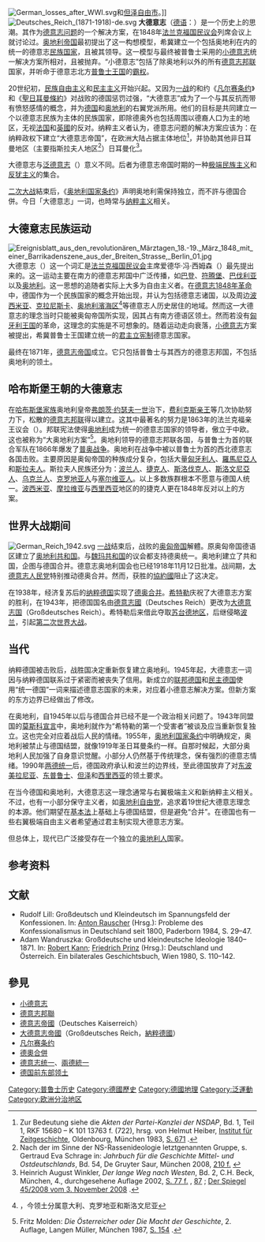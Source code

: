 {{noteTA |G1=TO}}
[[File:German_losses_after_WWI.svg|thumb]]和[[但泽自由市|但泽自由市]]。]]
[[File:Deutsches_Reich_(1871-1918)-de.svg|thumb]]
'''大德意志'''（[[德语|德语]]：{{lang|de|Großdeutschland}}）是一个历史上的思潮。其作为[[德意志统一|德意志问题]]的一个解决方案，在1848年[[法兰克福国民议会|法兰克福国民议会]]列席会议上就讨论过。[[奥地利帝国|奥地利帝国]]最初提出了这一构想模型，希冀建立一个包括奥地利在内的统一的德意志[[民族国家|民族国家]]，且被其领导。这一模型与最终被普鲁士采用的[[小德意志|小德意志]]统一解决方案所相对，且被抛弃。“小德意志”包括了除奥地利以外的所有[[德意志邦联|德意志邦联]]国家，并听命于德意志北方[[普鲁士王国|普鲁士王国]]的[[霸权|霸权]]。

20世纪初，[[民族自由主义|民族自由主义]]和[[民主主义|民主主义]]开始兴起。又因为[[一战|一战]]的和约《[[凡尔赛条约|凡尔赛条约]]》和《[[聖日耳曼條約|聖日耳曼條約]]》对战败的德国惩罚过强，“大德意志”成为了一个与其反抗而带有愤怒感情的概念，并为[[德国|德国]]和[[德意志奥地利共和国|奥地利]]的右翼党派所用。他们的目标是共同建立一个以德意志民族为主体的民族国家，即除德奥外也包括周围以德裔人口为主的地区，无视[[法国|法国]]和[[英國|英國]]的反对。纳粹主义者认为，德意志问题的解决方案应该为：在纳粹政权下建立“大德意志帝国”，在欧洲大陆占据主体地位<ref>Zur Bedeutung siehe die ''Akten der Partei-Kanzlei der NSDAP'', Bd. 1, Teil 1, RKF 15680 – K 101 13763 f. (722), hrsg. von Helmut Heiber, [[Institut_für_Zeitgeschichte|Institut für Zeitgeschichte]], Oldenbourg, München 1983, [http://books.google.de/books?id=E8Oaty1BAwUC&lpg=PA671&dq=slawen%20artverwandtes%20blut&pg=PA671#v=onepage&q=slawen%20artverwandtes%20blut&f=false S. 671] {{Wayback|url=http://books.google.de/books?id=E8Oaty1BAwUC&lpg=PA671&dq=slawen%20artverwandtes%20blut&pg=PA671#v=onepage&q=slawen%20artverwandtes%20blut&f=false |date=20140720214947 }}.</ref>，并协助其他非日耳曼地区（主要指斯拉夫人地区<ref>Nach der im Sinne der NS-Rassenideologie letztgenannten Gruppe, s. Gertraud Eva Schrage in: ''Jahrbuch für die Geschichte Mittel- und Ostdeutschlands'', Bd. 54, De Gruyter Saur, München 2008, [http://books.google.de/books?id=tkzBM-6-0RoC&pg=PA210 210 f.] {{Wayback|url=http://books.google.de/books?id=tkzBM-6-0RoC&pg=PA210 |date=20140714142223 }}</ref>）日耳曼化<ref>Heinrich August Winkler, ''Der lange Weg nach Westen'', Bd. 2, C.H. Beck, München, 4., durchgesehene Auflage 2002, [http://books.google.de/books?id=3hQmwTWoqHYC&pg=PA78 S. 77 f.] {{Wayback|url=http://books.google.de/books?id=3hQmwTWoqHYC&pg=PA78 |date=20140714165403 }}, [http://books.google.de/books?id=3hQmwTWoqHYC&pg=PA87 87] {{Wayback|url=http://books.google.de/books?id=3hQmwTWoqHYC&pg=PA87 |date=20140714153315 }}; [http://www.spiegel.de/spiegel/print/d-61822072.html Der Spiegel 45/2008 vom 3. November 2008] {{Wayback|url=http://www.spiegel.de/spiegel/print/d-61822072.html |date=20150925023216 }}.</ref>。

大德意志与[[泛德意志|泛德意志]]（{{lang|de|Alldeutsche}}）意义不同。后者为德意志帝国时期的一种[[极端民族主义|极端民族主义]]和[[反犹主义|反犹主义]]的集合。

[[二次大战|二次大战]]結束后，《[[奥地利国家条约|奥地利国家条约]]》声明奥地利需保持独立，而不許与德国合併。今日「大德意志」一词，也時常与[[纳粹主义|纳粹主义]]相关。

== 大德意志民族运动 ==
[[File:Ereignisblatt_aus_den_revolutionären_Märztagen_18.-19._März_1848_mit_einer_Barrikadenszene_aus_der_Breiten_Strasse,_Berlin_01.jpg|thumb]]
大德意志（{{lang|de|Großdeutsch}}）这一个词汇是[[法兰克福国民议会|法兰克福国民议会]]主席爱德华·冯·西姆森（{{lang|de|Eduard von Simson}}）最先提出来的。这一运动主要在南方的德意志邦国中广泛传播，如[[巴登|巴登]]、[[符腾堡|符腾堡]]、[[巴伐利亚|巴伐利亚]]以及[[奥地利|奥地利]]。这一思想的追随者实际上大多为自由主义者。在[[德意志1848年革命|德意志1848年革命]]中，德国作为一个民族国家的概念开始出现，并认为包括德意志诸国，以及周边[[波西米亚|波西米亚]]、[[克拉尼斯卡|克拉尼斯卡]]、[[奥地利濱海区|奥地利濱海区]]<ref>{{lang|de|Österreichisches Küstenland}}，今领土分属意大利、克罗地亚和斯洛文尼亚</ref>等德意志人历史居住的地域。然而这一大德意志的理念当时只能被奥匈帝国所实现，因其占有南方德语区领土。然而若没有[[匈牙利王国|匈牙利王国]]的革命，这理念的实施是不可想象的。随着运动走向衰落，[[小德意志|小德意志]]方案被提出，希冀普鲁士王国建立统一的[[君主立宪制|君主立宪制]]德意志国家。

最终在1871年，[[德意志帝国|德意志帝国]]成立。它只包括普鲁士与其西方的德意志邦国，不包括奥地利的领土。

== 哈布斯堡王朝的大德意志 ==
在[[哈布斯堡家族|哈布斯堡家族]]奥地利皇帝[[弗朗茨·约瑟夫一世|弗朗茨·约瑟夫一世]]治下，[[施瓦岑贝格_(费利克斯亲王)|费利克斯亲王]]等几次协助努力下，松散的[[德意志邦联|德意志邦联]]得以建立。这其中最著名的努力是1863年的法兰克福亲王议会（{{lang|de|Frankfurter Fürstentag}}）。邦联宪法使得[[奥地利|奥地利]]成为统一的德意志国家的领导者，傲立于中欧。这也被称为“大奥地利方案”<ref>Fritz Molden: ''Die Österreicher oder Die Macht der Geschichte'', 2. Auflage, Langen Müller, München 1987, [http://books.google.de/books?ei=7w2rUeveHtD2sgaknYH4BQ&hl=de&id=NocMAQAAMAAJ&dq=%22so+genannten+gro%C3%9F%C3%B6sterreichischen+l%C3%B6sung%22&q=%22gro%C3%9F%C3%B6sterreichischen+L%C3%B6sung%22#search_anchor S. 154] {{Wayback|url=http://books.google.de/books?ei=7w2rUeveHtD2sgaknYH4BQ&hl=de&id=NocMAQAAMAAJ&dq=%22so+genannten+gro%C3%9F%C3%B6sterreichischen+l%C3%B6sung%22&q=%22gro%C3%9F%C3%B6sterreichischen+L%C3%B6sung%22#search_anchor |date=20150611224629 }}.</ref>。奥地利领导的德意志邦联各国，与普鲁士为首的联合军队在1866年爆发了[[普奥战争|普奥战争]]。奥地利在战争中被以普鲁士为首的西北德意志各国击败。主要原因是奥匈帝国的种族成分复杂，包括大量[[匈牙利人|匈牙利人]]、[[羅馬尼亞人|羅馬尼亞人]]和[[斯拉夫人|斯拉夫人]]。斯拉夫人民族还分为：[[波兰人|波兰人]]、[[捷克人|捷克人]]、[[斯洛伐克人|斯洛伐克人]]、[[斯洛文尼亞人|斯洛文尼亞人]]、[[乌克兰人|乌克兰人]]、[[克罗地亚人|克罗地亚人]]与[[塞尔维亚人|塞尔维亚人]]。以上多数族群根本不愿意与德国人统一。[[波西米亚|波西米亚]]、[[摩拉维亚|摩拉维亚]]与[[西里西亚|西里西亚]]地区的的捷克人更在1848年反对以上的方案。

== 世界大战期间 ==
[[File:German_Reich_1942.svg|right]]
[[一战|一战]]结束后，战败的[[奥匈帝国|奥匈帝国]]解體。原奥匈帝国德语区建立了[[奥地利共和国|奥地利共和国]]。与[[魏玛共和国|魏玛共和国]]的议会都支持德奥统一。奥地利建立了共和国，企图与德国合并。德意志奥地利国会也已经1918年11月12日批准。战间期，[[大德意志人民党|大德意志人民党]]特别推动德奥合并。然而，获胜的[[協約國|協約國]]阻止了这决定。

在1938年，经济复苏后的[[纳粹德国|纳粹德国]]实现了[[德奥合并|德奥合并]]。[[希特勒|希特勒]]庆祝了大德意志方案的胜利，在1943年，把德国国名由[[德意志國|德意志國]]（Deutsches Reich）更改为[[大德意志国|大德意志国]]（Großdeutsches Reich）。希特勒后来借此夺取[[苏台德地区|苏台德地区]]，后继侵略[[波兰|波兰]]，引起[[第二次世界大战|第二次世界大战]]。

== 当代 ==
纳粹德国被击败后，战胜国决定重新恢复建立奥地利。1945年起，大德意志一词因与纳粹德国联系过于紧密而被丧失了信用。新成立的[[联邦德国|联邦德国]]和[[民主德国|民主德国]]使用“统一德国”一词来描述德意志国家的未来，对应着小德意志解决方案。但新方案的东方边界已经做出了修改。

在奥地利，自1945年以后与德国合并已经不是一个政治相关问题了。1943年同盟国的[[莫斯科宣言|莫斯科宣言]]中，奥地利就作为“希特勒的第一个受害者”被谈及应当重新恢复独立。这也完全对应着战后人民的情绪。1955年，[[奥地利国家条约|奥地利国家条约]]中明确规定，奥地利被禁止与德国结盟，就像1919年圣日耳曼条约一样。自那时候起，大部分奥地利人民加强了自身意识觉醒。小部分人仍然基于传统理念，保有强烈的德意志情绪。1990年[[两德统一|两德统一]]后，德国政府承认和波兰的边界线，至此德国放弃了对[[东波美拉尼亚|东波美拉尼亚]]、[[东普鲁士|东普鲁士]]、[[但泽|但泽]]和[[西里西亚|西里西亚]]的领土要求。

在当今德国和奥地利，大德意志这一理念通常与右翼极端主义和新纳粹主义相关。不过，也有一小部分保守主义者，如[[奥地利自由党|奥地利自由党]]，追求着19世纪大德意志理念的本源。他们期望在[[基本法|基本法]]上基础上与德国结盟，但是避免“合并”。在德国也有一些右翼极端自由主义者希望通过君主制实现大德意志方案。

但总体上，现代已广泛接受存在一个独立的[[奥地利人|奥地利人]]国家。

== 参考资料 ==
{{reflist}}

== 文献 ==
* Rudolf Lill: Großdeutsch und Kleindeutsch im Spannungsfeld der Konfessionen. In: [[Anton_Rauscher|Anton Rauscher]] (Hrsg.): Probleme des Konfessionalismus in Deutschland seit 1800, Paderborn 1984, S. 29–47.
* Adam Wandruszka: Großdeutsche und kleindeutsche Ideologie 1840–1871. In: [[Robert_Kann|Robert Kann]]; [[Friedrich_Prinz|Friedrich Prinz]] (Hrsg.): Deutschland und Österreich. Ein bilaterales Geschichtsbuch, Wien 1980, S. 110–142.

==參見==
*[[小德意志|小德意志]]
*[[德意志邦聯|德意志邦聯]]
*[[德意志帝國|德意志帝國]]（Deutsches Kaiserreich）
*[[納粹德國|大德意志帝國]]（Großdeutsches Reich，[[納粹德國|納粹德國]]）
*[[凡尔赛条约|凡尔赛条约]]
*[[德奧合併|德奧合併]]
*[[德意志统一|德意志统一]]、[[兩德統一|兩德統一]]
*[[德国前东部领土|德国前东部领土]]
{{民族統一主義}}
[[Category:普鲁士历史|Category:普鲁士历史]]
[[Category:德國歷史|Category:德國歷史]]
[[Category:德國地理|Category:德國地理]]
[[Category:泛運動|Category:泛運動]]
[[Category:欧洲分治地区|Category:欧洲分治地区]]